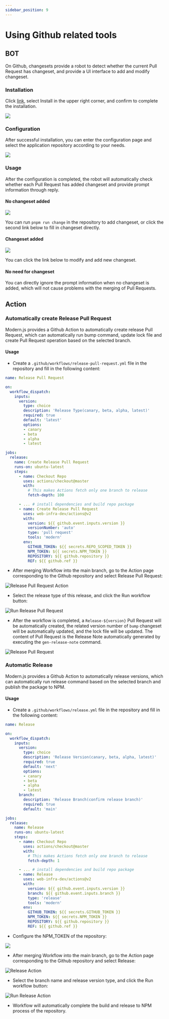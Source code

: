 ```yaml
---
sidebar_position: 9
---
```


# Using Github related tools

## BOT

On Github, changesets provide a robot to detect whether the current Pull Request has changeset, and provide a UI interface to add and modify changeset.

### Installation

Click [link](https://github.com/apps/changeset-bot), select Install in the upper right corner, and confirm to complete the installation.

![](https://lf3-static.bytednsdoc.com/obj/eden-cn/zq-uylkvT/ljhwZthlaukjlkulzlp/changeset-install-bot.png)

### Configuration

After successful installation, you can enter the configuration page and select the application repository according to your needs.

![](https://lf3-static.bytednsdoc.com/obj/eden-cn/zq-uylkvT/ljhwZthlaukjlkulzlp/changeset-config-bot.png)

### Usage

After the configuration is completed, the robot will automatically check whether each Pull Request has added changeset and provide prompt information through reply.

#### No changeset added

![](https://lf3-static.bytednsdoc.com/obj/eden-cn/zq-uylkvT/ljhwZthlaukjlkulzlp/changeset-bot-no-changeset.png)

You can run `pnpm run change` in the repository to add changeset, or click the second link below to fill in changeset directly.

#### Changeset added

![](https://lf3-static.bytednsdoc.com/obj/eden-cn/zq-uylkvT/ljhwZthlaukjlkulzlp/changeset-bot-exist-changeset.png)

You can click the link below to modify and add new changeset.

#### No need for changeset

You can directly ignore the prompt information when no changeset is added, which will not cause problems with the merging of Pull Requests.

## Action

### Automatically create Release Pull Request

Modern.js provides a Github Action to automatically create release Pull Request, which can automatically run bump command, update lock file and create Pull Request operation based on the selected branch.

#### Usage

- Create a `.github/workflows/release-pull-request.yml` file in the repository and fill in the following content:

```yaml
name: Release Pull Request

on:
  workflow_dispatch:
    inputs:
      version:
        type: choice
        description: 'Release Type(canary, beta, alpha, latest)'
        required: true
        default: 'latest'
        options:
        - canary
        - beta
        - alpha
        - latest

jobs:
  release:
    name: Create Release Pull Request
    runs-on: ubuntu-latest
    steps:
      - name: Checkout Repo
        uses: actions/checkout@master
        with:
          # This makes Actions fetch only one branch to release
          fetch-depth: 100

      - ... # install dependencies and build repo package
      - name: Create Release Pull Request
        uses: web-infra-dev/actions@v2
        with:
          version: ${{ github.event.inputs.version }}
          versionNumber: 'auto'
          type: 'pull request'
          tools: 'modern'
        env:
          GITHUB_TOKEN: ${{ secrets.REPO_SCOPED_TOKEN }}
          NPM_TOKEN: ${{ secrets.NPM_TOKEN }}
          REPOSITORY: ${{ github.repository }}
          REF: ${{ github.ref }}
```

- After merging Workflow into the main branch, go to the Action page corresponding to the Github repository and select Release Pull Request:

![Release Pull Request Action](https://lf3-static.bytednsdoc.com/obj/eden-cn/zq-uylkvT/ljhwZthlaukjlkulzlp/action-pull-request.png)

- Select the release type of this release, and click the Run workflow button:

![Run Release Pull Request](https://lf3-static.bytednsdoc.com/obj/eden-cn/zq-uylkvT/ljhwZthlaukjlkulzlp/action-pull-request.jpeg)

- After the workflow is completed, a `Release-${version}` Pull Request will be automatically created, the related version number of `bump` changeset will be automatically updated, and the lock file will be updated. The content of Pull Request is the Release Note automatically generated by executing the `gen-release-note` command.

![Release Pull Request](https://lf3-static.bytednsdoc.com/obj/eden-cn/zq-uylkvT/ljhwZthlaukjlkulzlp/release-pull-request.jpeg)

### Automatic Release

Modern.js provides a Github Action to automatically release versions, which can automatically run release command based on the selected branch and publish the package to NPM.

#### Usage

- Create a `.github/workflows/release.yml` file in the repository and fill in the following content:

```yaml
name: Release

on:
  workflow_dispatch:
    inputs:
      version:
        type: choice
        description: 'Release Version(canary, beta, alpha, latest)'
        required: true
        default: 'next'
        options:
        - canary
        - beta
        - alpha
        - latest
      branch:
        description: 'Release Branch(confirm release branch)'
        required: true
        default: 'main'

jobs:
  release:
    name: Release
    runs-on: ubuntu-latest
    steps:
      - name: Checkout Repo
        uses: actions/checkout@master
        with:
          # This makes Actions fetch only one branch to release
          fetch-depth: 1

      - ... # install dependencies and build repo package
      - name: Release
        uses: web-infra-dev/actions@v2
        with:
          version: ${{ github.event.inputs.version }}
          branch: ${{ github.event.inputs.branch }}
          type: 'release'
          tools: 'modern'
        env:
          GITHUB_TOKEN: ${{ secrets.GITHUB_TOKEN }}
          NPM_TOKEN: ${{ secrets.NPM_TOKEN }}
          REPOSITORY: ${{ github.repository }}
          REF: ${{ github.ref }}
```

- Configure the NPM_TOKEN of the repository:

![](https://lf3-static.bytednsdoc.com/obj/eden-cn/zq-uylkvT/ljhwZthlaukjlkulzlp/github-set-npm-token.png)

- After merging Workflow into the main branch, go to the Action page corresponding to the Github repository and select Release:

![Release Action](https://lf3-static.bytednsdoc.com/obj/eden-cn/zq-uylkvT/ljhwZthlaukjlkulzlp/release-action.png)

- Select the branch name and release version type, and click the Run workflow button:

![Run Release Action](https://lf3-static.bytednsdoc.com/obj/eden-cn/zq-uylkvT/ljhwZthlaukjlkulzlp/run-release-workflow.png)

- Workflow will automatically complete the build and release to NPM process of the repository.
